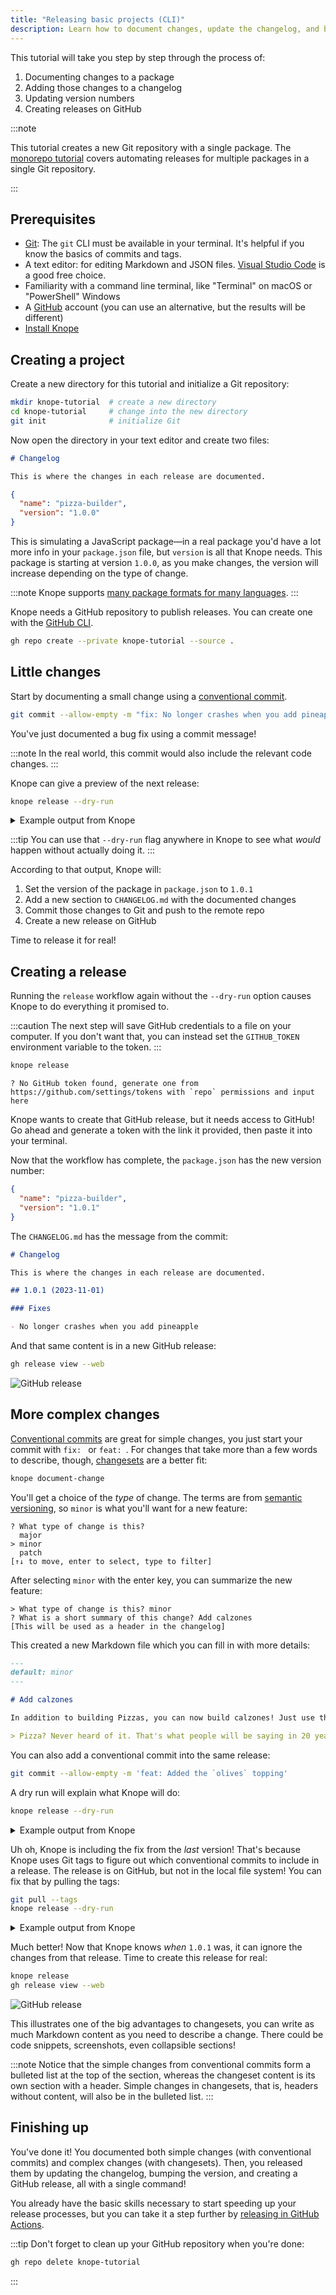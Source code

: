 ```yaml
---
title: "Releasing basic projects (CLI)"
description: Learn how to document changes, update the changelog, and bump package versions
---
```


This tutorial will take you step by step through the process of:

1. Documenting changes to a package
2. Adding those changes to a changelog
3. Updating version numbers
4. Creating releases on GitHub

:::note

This tutorial creates a new Git repository with a single package.
The [monorepo tutorial](/tutorials/releasing-multiple-packages) covers automating releases for multiple packages in a single Git repository.

:::

## Prerequisites

- [Git](https://git-scm.com/): The `git` CLI must be available in your terminal.
  It's helpful if you know the basics of commits and tags.
- A text editor: for editing Markdown and JSON files. [Visual Studio Code](https://code.visualstudio.com/) is a good free choice.
- Familiarity with a command line terminal, like "Terminal" on macOS or "PowerShell" Windows
- A [GitHub](https://github.com) account (you can use an alternative, but the results will be different)
- [Install Knope](/installation)

## Creating a project

Create a new directory for this tutorial and initialize a Git repository:

```sh
mkdir knope-tutorial  # create a new directory
cd knope-tutorial     # change into the new directory
git init              # initialize Git
```

Now open the directory in your text editor and create two files:

```md title="CHANGELOG.md"
# Changelog

This is where the changes in each release are documented.
```

```json title="package.json"
{
  "name": "pizza-builder",
  "version": "1.0.0"
}
```

This is simulating a JavaScript package—in a real package you'd have a lot more info in your `package.json` file,
but `version` is all that Knope needs.
This package is starting at version `1.0.0`,
as you make changes, the version will increase depending on the type of change.

:::note
Knope supports [many package formats for many languages](/reference/config-file/packages/#versioned_files).
:::

Knope needs a GitHub repository to publish releases. You can create one with the [GitHub CLI](https://cli.github.com/).

```sh
gh repo create --private knope-tutorial --source .
```

## Little changes

Start by documenting a small change using a [conventional commit].

```sh
git commit --allow-empty -m "fix: No longer crashes when you add pineapple"
```

You've just documented a bug fix using a commit message!

:::note
In the real world, this commit would also include the relevant code changes.
:::

Knope can give a preview of the next release:

```sh
knope release --dry-run
```

<details>
    <summary>Example output from Knope</summary>

```text
Would add the following to package.json: 1.0.1
Would add the following to CHANGELOG.md:
## 1.0.1 (2024-03-24)

### Fixes

- No longer crashes when you add pineapple

Would add files to git:
package.json
CHANGELOG.md
Would run git commit -m "chore: prepare release 1.0.1"
Would run git push
Would create a release on GitHub with name 1.0.1 (2024-03-24) and tag v1.0.1 and body:

## Fixes

- No longer crashes when you add pineapple
```

</details>

:::tip
You can use that `--dry-run` flag anywhere in Knope to see what _would_ happen without actually doing it.
:::

According to that output, Knope will:

1. Set the version of the package in `package.json` to `1.0.1`
2. Add a new section to `CHANGELOG.md` with the documented changes
3. Commit those changes to Git and push to the remote repo
4. Create a new release on GitHub

Time to release it for real!

## Creating a release

Running the `release` workflow again without the `--dry-run` option causes Knope to do everything it promised to.

:::caution
The next step will save GitHub credentials to a file on your computer.
If you don't want that, you can instead set the `GITHUB_TOKEN` environment variable to the token.
:::

```sh
knope release
```

```
? No GitHub token found, generate one from https://github.com/settings/tokens with `repo` permissions and input here
```

Knope wants to create that GitHub release, but it needs access to GitHub!
Go ahead and generate a token with the link it provided, then paste it into your terminal.

Now that the workflow has complete, the `package.json` has the new version number:

```json title="package.json" {3}
{
  "name": "pizza-builder",
  "version": "1.0.1"
}
```

The `CHANGELOG.md` has the message from the commit:

```md title="CHANGELOG.md" {5-9}
# Changelog

This is where the changes in each release are documented.

## 1.0.1 (2023-11-01)

### Fixes

- No longer crashes when you add pineapple
```

And that same content is in a new GitHub release:

```sh
gh release view --web
```

![GitHub release](./release_1.0.1.png)

## More complex changes

[Conventional commits] are great for simple changes, you just start your commit with `fix: ` or `feat: `.
For changes that take more than a few words to describe, though, [changesets] are a better fit:

```sh
knope document-change
```

You'll get a choice of the _type_ of change.
The terms are from [semantic versioning], so `minor` is what you'll want for a new feature:

```
? What type of change is this?
  major
> minor
  patch
[↑↓ to move, enter to select, type to filter]
```

After selecting `minor` with the enter key, you can summarize the new feature:

```
> What type of change is this? minor
? What is a short summary of this change? Add calzones
[This will be used as a header in the changelog]
```

This created a new Markdown file which you can fill in with more details:

```md title=".changeset/add_calzones.md" ins={6-9}
---
default: minor
---

# Add calzones

In addition to building Pizzas, you can now build calzones! Just use the new `--calzone` option!

> Pizza? Never heard of it. That's what people will be saying in 20 years, because pizza is old news. Pizza is your grandfather's calzone.
```

You can also add a conventional commit into the same release:

```sh
git commit --allow-empty -m 'feat: Added the `olives` topping'
```

A dry run will explain what Knope will do:

```sh
knope release --dry-run
```

<details>
    <summary>Example output from Knope</summary>

```text {16-18,38-40}
Would delete: .changeset/add_calzones.md
Would add the following to package.json: 1.1.0
Would add the following to CHANGELOG.md:
## 1.1.0 (2023-11-02)

### Features

- Added the `olives` topping

#### Add calzones

In addition to building Pizzas, you can now build calzones! Just use the new `--calzone` option!

> Pizza? Never heard of it. That's what people will be saying in 20 years, because pizza is old news. Pizza is your grandfather's calzone.

### Fixes

- No longer crashes when you add pineapple

Would add files to git:
package.json
CHANGELOG.md
.changeset/add_calzones.md
Would run git commit -m "chore: prepare release 1.1.0"
Would run git push
Would create a release on GitHub with name 1.1.0 (2023-11-02) and tag v1.1.0 and body:

## Features

- Added the `olives` topping

### Add calzones

In addition to building Pizzas, you can now build calzones! Just use the new `--calzone` option!

> Pizza? Never heard of it. That's what people will be saying in 20 years, because pizza is old news. Pizza is your grandfather's calzone.

## Fixes

- No longer crashes when you add pineapple

```

</details>

Uh oh, Knope is including the fix from the _last_ version!
That's because Knope uses Git tags to figure out which conventional commits to include in a release.
The release is on GitHub, but not in the local file system! You can fix that by pulling the tags:

```sh
git pull --tags
knope release --dry-run
```

<details>
    <summary>Example output from Knope</summary>

```text
Would delete: .changeset/add_calzones.md
Would add the following to package.json: 1.1.0
Would add the following to CHANGELOG.md:
## 1.1.0 (2023-11-02)

### Features

- Added the `olives` topping

#### Add calzones

In addition to building Pizzas, you can now build calzones! Just use the new `--calzone` option!

> Pizza? Never heard of it. That's what people will be saying in 20 years, because pizza is old news. Pizza is your grandfather's calzone.

Would add files to git:
package.json
CHANGELOG.md
.changeset/add_calzones.md
Would run git commit -m "chore: prepare release 1.1.0"
Would run git push
Would create a release on GitHub with name 1.1.0 (2023-11-02) and tag v1.1.0 and body:

## Features

- Added the `olives` topping

### Add calzones

In addition to building Pizzas, you can now build calzones! Just use the new `--calzone` option!

> Pizza? Never heard of it. That's what people will be saying in 20 years, because pizza is old news. Pizza is your grandfather's calzone.
```

</details>

Much better!
Now that Knope knows _when_ `1.0.1` was, it can ignore the changes from that release.
Time to create this release for real:

```sh
knope release
gh release view --web
```

![GitHub release](./release_1.1.0.png)

This illustrates one of the big advantages to changesets,
you can write as much Markdown content as you need to describe a change.
There could be code snippets, screenshots, even collapsible sections!

:::note
Notice that the simple changes from conventional commits form a bulleted list at the top of the section, whereas
the changeset content is its own section with a header.
Simple changes in changesets, that is, headers without content, will also be in the bulleted list.
:::

## Finishing up

You've done it!
You documented both simple changes (with conventional commits)
and complex changes (with changesets).
Then, you released them by updating the changelog, bumping the version,
and creating a GitHub release, all with a single command!

You already have the basic skills necessary to start speeding up your release processes,
but you can take it a step further by [releasing in GitHub Actions](/recipes/1-preview-releases-with-pull-requests).

:::tip
Don't forget to clean up your GitHub repository when you're done:

```sh
gh repo delete knope-tutorial
```

:::

[conventional commit]: /reference/concepts/conventional-commits
[conventional commits]: /reference/concepts/conventional-commits
[changesets]: /reference/concepts/changeset
[semantic versioning]: /reference/concepts/semantic-versioning
